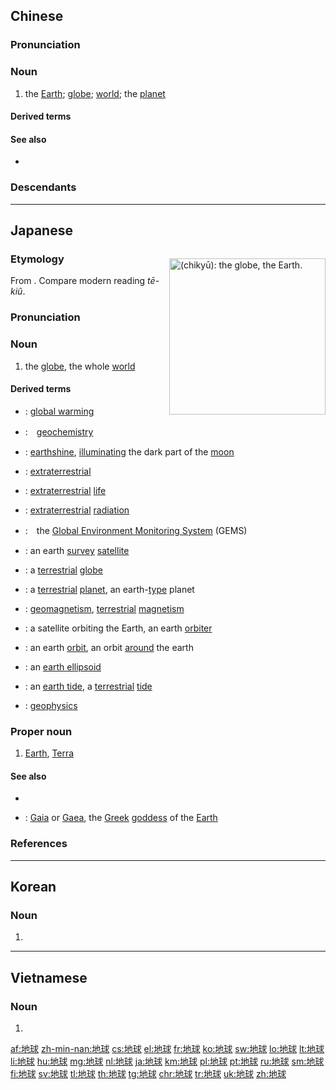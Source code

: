 ==Chinese==
{{zh-forms}}

===Pronunciation===
{{zh-pron
|m=dìqiú,er=y
|c=dei6 kau4
|h=pfs=thi-khiù
|md=dê-giù
|mn=xm,qz,zz,kh:tē-kiû/tp:tōe-kiû
|w=3di jieu
|ma=y
|cat=n
}}

===Noun===
{{zh-noun}}

# the [[Earth]]; [[globe]]; [[world]]; the [[planet]] {{zh-mw|個}}

====Derived terms====
{{zh-der|地球村|地球化學|地球科學|地球科學家|地球人|地球日|地球外|地球物理學|地球儀}}

====See also====
* {{list:planets of the Solar System/zh}}

===Descendants===
{{CJKV|地球|ちきゅう|지구|địa cầu}}

{{zh-cat|Elementary|Planets of the Solar System}}

----

==Japanese==
<div style="float:right;">
{{wikipedia|lang=ja}}
[[File:The_Earth_seen_from_Apollo_17.jpg|thumb|250px|{{lang|ja|地球}} (''chikyū''): the '''globe''', the '''Earth'''.]]
{{wikipedia|Earth}}
</div>
{{ja-kanjitab|ち|きゅう|yomi=on}}

===Etymology===
From {{etyl|ltc|ja|sort=ちきゅう}} {{m|zh|地球|tr=*dhì gjuw|lit=earth ball}}. Compare modern {{etyl|nan|-}} reading ''tē-kiû''.

===Pronunciation===
{{ja-pron|yomi=kanon|ちきゅう|acc=0|acc_ref=NHK,DJR|dev=1}}

===Noun===
{{ja-noun|ちきゅう|hhira=ちきう}}

# the [[globe]], the whole [[world]]

====Derived terms====
{{der-top}}
* {{ja-r|地球温暖化|ちきゅう おんだんか}}: [[global warming]]
* {{ja-r|地球化学|ちきゅう かがく}}:　[[geochemistry]]
* {{ja-r|地球昭|ちきゅう しょう}}: [[earthshine]], [[illuminate|illuminating]] the dark part of the [[moon]]
* {{ja-r|地球外|ちきゅうがい}}: [[extraterrestrial]]
* {{ja-r|地球外生物|ちきゅうがい せいぶつ}}: [[extraterrestrial]] [[life]]
* {{ja-r|地球外放射線|ちきゅうがい ほうしゃせん}}: [[extraterrestrial]] [[radiation]]
* {{ja-r|地球環境モニタリングシステム|ちきゅう かんきょう モニタリング システム}}:　the [[w:Global Environment Monitoring System|Global Environment Monitoring System]] (GEMS)
* {{ja-r|地球観測衛星|ちきゅう かんそく えいせい}}: an earth [[survey]] [[satellite]]
* {{ja-r|地球儀|ちきゅうぎ}}: a [[terrestrial]] [[globe]]
* {{ja-r|地球型惑星|ちきゅうがた わくせい}}: a [[terrestrial]] [[planet]], an earth-[[type]] planet
* {{ja-r|地球磁気|ちきゅう じき}}: [[geomagnetism]], [[terrestrial]] [[magnetism]]
* {{ja-r|地球周回衛星|ちきゅう しゅうかい えいせい}}: a satellite orbiting the Earth, an earth [[orbiter]]
* {{ja-r|地球周回軌道|ちきゅう しゅうかい きどう}}: an earth [[orbit]], an orbit [[around]] the earth
* {{ja-r|地球楕円体|ちきゅう だえんたい}}: an [[earth ellipsoid]]
* {{ja-r|地球潮汐|ちきゅう ちょうせき}}: an [[earth tide]], a [[terrestrial]] [[tide]]
* {{ja-r|地球物理学|ちきゅう ぶつりがく}}: [[geophysics]]
{{der-bottom}}

===Proper noun===
{{ja-pos|ちきゅう|proper|hhira=ちきう}}

# {{lb|ja|sort=ちきゅう|astronomy|mythology}} [[Earth]], [[Terra]]
#: {{ja-usex|'''地球'''は２４時間毎に１回自転します。|'''ちきゅう''' は に じゅう よ じかん ごと に いっかい じてん します。|The '''Earth''' rotates once every 24 hours.}}
#: {{ja-usex|'''地球'''は太陽系の第３惑星です。|'''ちきゅう''' は たいようけい の だいさん わくせい です。|The '''Earth''' is the third planet of the Solar System.}}
#: {{ja-usex|それでも'''地球'''は動く。|それ で も '''ちきゅう''' は うごく。|And yet it moves.}}

====See also====
* {{list:planets of the Solar System/ja|sort=ちきゅう}}
* {{ja-l|ガイア||Gaia}}: [[Gaia]] or [[Gaea]], the [[Greek]] [[goddess]] of the [[Earth]]

===References===
<references/>

{{topics|ja|Planets of the Solar System}}

----

==Korean==
{{ko-hanjatab}}

===Noun===
{{ko-noun|hangeul=지구}}

# {{hanja form of|지구|[[Earth]]}}

----

==Vietnamese==
{{vi-hantutab}}

===Noun===
{{vi-hantu}}

# {{han tu form of|Địa Cầu|[[Earth]]}}

[[af:地球]]
[[zh-min-nan:地球]]
[[cs:地球]]
[[el:地球]]
[[fr:地球]]
[[ko:地球]]
[[sw:地球]]
[[lo:地球]]
[[lt:地球]]
[[li:地球]]
[[hu:地球]]
[[mg:地球]]
[[nl:地球]]
[[ja:地球]]
[[km:地球]]
[[pl:地球]]
[[pt:地球]]
[[ru:地球]]
[[sm:地球]]
[[fi:地球]]
[[sv:地球]]
[[tl:地球]]
[[th:地球]]
[[tg:地球]]
[[chr:地球]]
[[tr:地球]]
[[uk:地球]]
[[zh:地球]]
